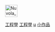 {{WPSS-cat}}
[[File:Nuvola_apps_kig.png|40px]]
{{Stub Category|article=[[工程學|工程學]]|newstub=Engineering-stub|category=工程學}}
{{Wikipedia category}}
{{CategoryTOC}}

[[Category:科學小作品|工程學]]
[[Category:科學技術小作品|工程學]]
[[Category:工程學專題|μ]]
[[Category:需要關注的工程學條目|小作品]]